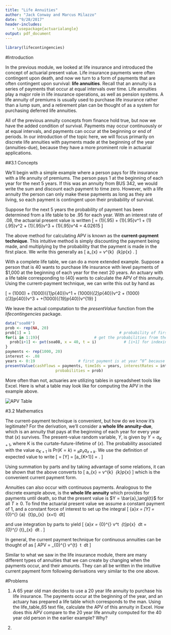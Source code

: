 ```yaml
---
title: "Life Annuities"
author: "Jack Conway and Marcus Milazzo"
date: "9/28/2017"
header-includes:
   - \usepackage{actuarialangle}
output: pdf_document
---
```

```r
library(lifecontingencies)
```


#Introduction

In the previous module, we looked at life insurance and introduced the concept of actuarial present value. Life insurance payments were often contingent upon death, and now we turn to a form of payments that are often contingent upon survival: **life annuities**. Recall that an annuity is a series of payments that occur at equal intervals over time. Life annuities play a major role in life insurance operations, as well as pension systems. A life annuity of premiums is usually used to purchase life insurance rather than a lump sum, and a retirement plan can be thought of as a system for purchasing deferred life annuities.

All of the previous annuity concepts from finance hold true, but now we have the added condition of survival. Payments may occur continuously or at equal intervals, and payments can occur at the beginning or end of periods. In our introduction of the topic here, we will focus primarily on discrete life annuities with payments made at the beginning of the year (annuities-due), because they have a more prominent role in actuarial applications.

##3.1 Concepts

We’ll begin with a simple example where a person pays for life insurance with a life annuity of premiums. The person pays 1 at the beginning of each year for the next 5 years. If this was an annuity from BUS 342, we would write the sum and discount each payment to time zero. However, with a life annuity the person can only make these payments as long as they are living, so each payment is contingent upon their probability of survival. 

Suppose for the next 5 years the probability of payment has been determined from a life table to be .95 for each year. With an interest rate of .08, the actuarial present value is written
\[ \text{APV} = (1)(.95) + (1)(.95)v^1 + (1)(.95)v^2 + (1)(.95)v^3 + (1)(.95)v^4 = 4.02615 \]

The above method for calculating APV is known as the **current-payment technique**. This intuitive method is simply discounting the payment being made, and multiplying by the probability that the payment is made in the first place. We write this generally as
\[ a_{x} = v^{k} \ _{k}p_{x} . \]

\vspace{.25cm}

With a complete life table, we can do a more extended example. Suppose a person that is 40 wants to purchase life insurance with level payments of $1,000 at the beginning of each year for the next 20 years. An actuary with a life table corresponding to (40) wants to calculate the APV of this annuity. Using the current-payment technique, we can write this out by hand as

\[ \text{APV} = (1000) + (1000)(_{1}p_{40})v^1 + (1000)(_{2}p_{40})v^2 + (1000)(_{3}p_{40})v^3 + \textellipsis +(1000)(_{19}p_{40})v^{19}  \]

We leave the actual computation to the *presentValue* function from the *lifecontingencies* package.

```r
data("soa08")
prob <- rep(NA, 20)
prob[1] = 1                                       # probability of first payment is 1
for(i in 1:19){				           # get the probabilities from the lifetable object
  prob[i+1] <- pxt(soa08, x = 40, t = i)            # [i+1] for indexing
}
payments <- rep(1000, 20)
interest <- .08
years <- 0:19				 	# first payment is at year “0” because it's an annuity-due
presentValue(cashFlows = payments, timeIds = years, interestRates = interest, 
                      probabilities = prob)
```
\vspace{.5cm}

More often than not, actuaries are utilizing tables in spreadsheet tools like Excel. Here is what a table may look like for computing the APV in the example above.

![APV Table](apv_table_demo.png)\

#3.2 Mathematics

The current-payment technique is convenient, but how do we know it’s legitimate? For the derivation, we’ll consider a **whole life annuity-due**, which is an annuity that pays at the beginning of each year for every year that (*x*) survives. The present-value random variable, *Y*, is given by $Y = a_{K+1}$, where K is the curtate-future-lifetime of (*x*). The probability associated with the value $a_{K+1}$ is Pr($K=k$) = $_{k}p_{x} q_{x+k}$. We use the definition of expected value to write
\[
\text{APV} = \text{E}[Y] = \text{E}[a_{K+1}] = \text{sum}.
\]

Using summation by parts and by taking advantage of some relations, it can be shown that the above converts to
\[ a_{x} = v^{k} \ _{k}p_{x} \]
which is the convenient current payment form.

\vspace{.25cm}

Annuities can also occur with continuous payments. Analogous to the discrete example above, is the **whole life annuity**  which provides for payments until death, so that the present value is $Y = \bar{a}_\angl{t}$ for all $T \ge 0$. To find the actuarial present value we assume a constant payment of 1, and a constant force of interest to set up the integral
\[ \bar{a}_x = \text{E}[Y] =  \int_{0}^{\infty} \bar{a}_\angl{t}  \ _{t}p_{x} \ \mu (x+t) \ dt\]

and use integration by parts to yield
\[ \bar{a}_x = \int_{0}^{\infty} v^t \ _{t}p_{x} \ dt = \int_{0}^{\infty}\ _{t}\text{E}_{x} \ dt . \]

In general, the current payment technique for continuous annuities can be thought of as
\[ APV = \int_{0}^{\infty} v^{t}\ \text{Pr[payment made at time}\ t\text{]} \times [\text{Payment rate at time}\ t] \ dt \]

Similar to what we saw in the life insurance module, there are many different types of annuities that we can create by changing when the payments occur, and their amounts. They can all be written in the intuitive current payment form following derivations very similar to the one above.

#Problems

1. A 65 year old man decides to use a 20 year life annuity to purchase his life insurance. The payments occur at the beginning of the year, and an actuary has prepared a life table which corresponds to the man. Using the life_table_65 text file, calculate the APV of this annuity in Excel. 
How does this APV compare to the 20 year life annuity computed for the 40 year old person in the earlier example? Why?

\vspace{.25cm}

2. 
